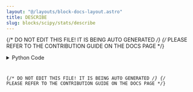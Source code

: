 ```yaml
---
layout: "@/layouts/block-docs-layout.astro"
title: DESCRIBE
slug: blocks/scipy/stats/describe
---
```


{/* DO NOT EDIT THIS FILE! IT IS BEING AUTO GENERATED */}
{/* PLEASE REFER TO THE CONTRIBUTION GUIDE ON THE DOCS PAGE */}


<PythonDocsDisplay docstring={docstring} />
<details>
<summary>Python Code</summary>



<Code code={pythonCode} lang="py" wrap theme="dracula" />

[Find this Flojoy Block on GitHub](https://github.com/flojoy-ai/blocks/blob/main/blocks/SCIPY/STATS/DESCRIBE/DESCRIBE.py)

</details>

{/* DO NOT EDIT THIS FILE! IT IS BEING AUTO GENERATED */}
{/* PLEASE REFER TO THE CONTRIBUTION GUIDE ON THE DOCS PAGE */}
